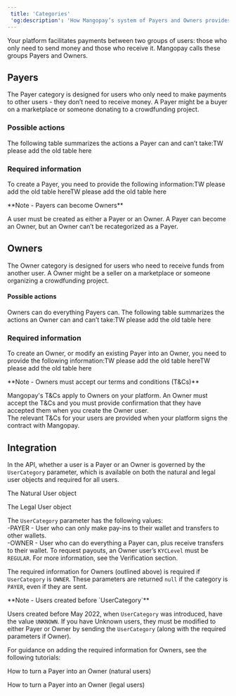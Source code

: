 ```yaml
---  
 title: 'Categories'  
 'og:description': 'How Mangopay’s system of Payers and Owners provides efficiency and security: what each category needs and what they can do.'  
---  
```

  
  

Your platform facilitates payments between two groups of users: those who only need to send money and those who receive it. Mangopay calls these groups Payers and Owners.  

## Payers  

The Payer category is designed for users who only need to make payments to other users - they don’t need to receive money. A Payer might be a buyer on a marketplace or someone donating to a crowdfunding project.  

### Possible actions  

The following table summarizes the actions a Payer can and can’t take:TW please add the old table here  

### Required information  

To create a Payer, you need to provide the following information:TW please add the old table hereTW please add the old table here  

<Note>  
**Note - Payers can become Owners** 
  
A user must be created as either a Payer or an Owner. A Payer can become an Owner, but an Owner can’t be recategorized as a Payer.  
</Note>  

## Owners  

The Owner category is designed for users who need to receive funds from another user. A Owner might be a seller on a marketplace or someone organizing a crowdfunding project.  

#### Possible actions  

Owners can do everything Payers can. The following table summarizes the actions an Owner can and can’t take:TW please add the old table here  

### Required information  

To create an Owner, or modify an existing Payer into an Owner, you need to provide the following information:TW please add the old table hereTW please add the old table here  

<Note>  
**Note - Owners must accept our terms and conditions (T&Cs)** 
  
Mangopay's T&Cs apply to Owners on your platform. An Owner must accept the T&Cs and you must provide confirmation that they have accepted them when you create the Owner user.  
The relevant T&Cs for your users are provided when your platform signs the contract with Mangopay.  
</Note>  

## Integration  

In the API, whether a user is a Payer or an Owner is governed by the `UserCategory` parameter, which is available on both the natural and legal user objects and required for all users.  

<Card title="Endpoints">The Natural User object</Card>  

<Card title="Endpoints">The Legal User object</Card>  

The `UserCategory` parameter has the following values:  
-PAYER - User who can only make pay-ins to their wallet and transfers to other wallets.  
-OWNER - User who can do everything a Payer can, plus receive transfers to their wallet. To request payouts, an Owner user’s `KYCLevel` must be `REGULAR`. For more information, see the Verification section.  

The required information for Owners (outlined above) is required if `UserCategory` is `OWNER`. These parameters are returned `null` if the category is `PAYER`, even if they are sent.  

<Note>  
**Note - Users created before `UserCategory`** 
  
Users created before May 2022, when `UserCategory` was introduced, have the value `UNKNOWN`. If you have Unknown users, they must be modified to either Payer or Owner by sending the `UserCategory` (along with the required parameters if Owner).  
</Note>  

For guidance on adding the required information for Owners, see the following tutorials:  

<Card title="Tutorial">How to turn a Payer into an Owner (natural users)</Card>  

<Card title="Tutorial">How to turn a Payer into an Owner (legal users)</Card>
